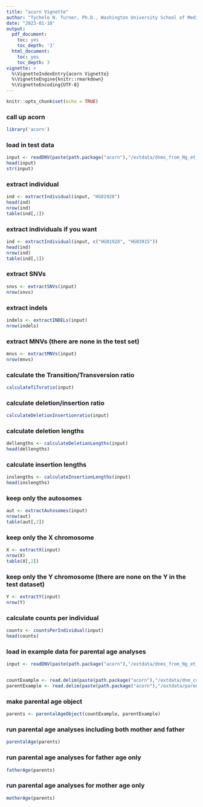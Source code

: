 ```yaml
---
title: "acorn Vignette"
author: "Tychele N. Turner, Ph.D., Washington University School of Medicine"
date: "2023-01-18"
output:
  pdf_document:
    toc: yes
    toc_depth: '3'
  html_document:
    toc: yes
    toc_depth: 3
vignette: >
  %\VignetteIndexEntry{acorn Vignette}
  %\VignetteEngine{knitr::rmarkdown}
  %\VignetteEncoding{UTF-8}
---
```




```r
knitr::opts_chunk$set(echo = TRUE)
```

### call up acorn
```r
library('acorn')
```

### load in test data
```r
input <- readDNV(paste(path.package("acorn"),"/extdata/dnms_from_Ng_et_al_2022_Human_Mutation_paper.txt.gz",sep="")) 
head(input)
str(input)
```

### extract individual
```r
ind <- extractIndividual(input, "HG01928")
head(ind)
nrow(ind)
table(ind[,1])
```

### extract individuals if you want
```r
ind <- extractIndividual(input, c("HG01928", "HG03915"))
head(ind)
nrow(ind)
table(ind[,1])
```

### extract SNVs
```r
snvs <- extractSNVs(input)
nrow(snvs)
```

### extract indels
```r
indels <- extractINDELs(input)
nrow(indels)
```

### extract MNVs (there are none in the test set)
```r
mnvs <- extractMNVs(input)
nrow(mnvs)
```

### calculate the Transition/Transversion ratio
```r
calculateTiTvratio(input)
```

### calculate deletion/insertion ratio
```r
calculateDeletionInsertionratio(input)
```

### calculate deletion lengths
```r
dellengths <- calculateDeletionLengths(input)
head(dellengths)
```

### calculate insertion lengths
```r
inslengths <- calculateInsertionLengths(input)
head(inslengths)
```

### keep only the autosomes
```r
aut <- extractAutosomes(input)
nrow(aut)
table(aut[,2])
```

### keep only the X chromosome
```r
X <- extractX(input)
nrow(X)
table(X[,2])
```

### keep only the Y chromosome (there are none on the Y in the test dataset)
```r
Y <- extractY(input)
nrow(Y)
```

### calculate counts per individual
```r
counts <- countsPerIndividual(input)
head(counts)
```

### load in example data for parental age analyses
```r
input <- readDNV(paste(path.package("acorn"),"/extdata/dnms_from_Ng_et_al_2022_Human_Mutation_paper.txt.gz",sep="")) 


countExample <- read.delim(paste(path.package("acorn"),"/extdata/dnm_count_example.txt",sep=""))
parentExample <- read.delim(paste(path.package("acorn"),"/extdata/parental_age_example.txt",sep=""))
```

### make parental age object
```r
parents <- parentalAgeObject(countExample, parentExample)
```

### run parental age analyses including both mother and father
```r
parentalAge(parents)
```

### run parental age analyses for father age only
```r
fatherAge(parents)
```

### run parental age analyses for mother age only
```r
motherAge(parents)
```





